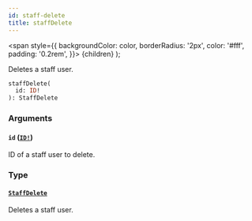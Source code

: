 ```yaml
---
id: staff-delete
title: staffDelete
---
```


<span
style={{
      backgroundColor: color,
      borderRadius: '2px',
      color: '#fff',
      padding: '0.2rem',
    }}>
{children}
</span>
);

Deletes a staff user.

```graphql
staffDelete(
  id: ID!
): StaffDelete

```

### Arguments

#### `id` ([`ID!`](/api-reference/scalars/id.mdx))

ID of a staff user to delete.

### Type

#### [`StaffDelete`](/api-reference/objects/staff-delete.mdx)

Deletes a staff user.
